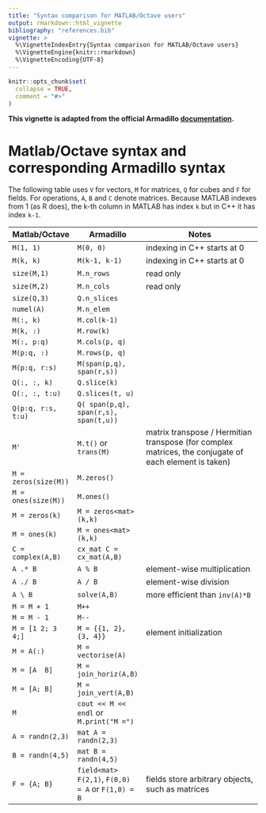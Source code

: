 ```yaml
---
title: "Syntax comparison for MATLAB/Octave users"
output: rmarkdown::html_vignette
bibliography: "references.bib"
vignette: >
  %\VignetteIndexEntry{Syntax comparison for MATLAB/Octave users}
  %\VignetteEngine{knitr::rmarkdown}
  %\VignetteEncoding{UTF-8}
---
```


```r
knitr::opts_chunk$set(
  collapse = TRUE,
  comment = "#>"
)
```

**This vignette is adapted from the official Armadillo
[documentation](https://arma.sourceforge.net/docs.html).**

# Matlab/Octave syntax and corresponding Armadillo syntax

The following table uses `V` for vectors, `M` for matrices, `Q` for cubes
and `F` for fields. For operations, `A`, `B` and `C` denote matrices. Because
MATLAB indexes from 1 (as R does), the k-th column in MATLAB has index `k` but
in C++ it has index `k-1`.

| Matlab/Octave |	Armadillo      | Notes                       |
|---------------|----------------|-----------------------------|
| `M(1, 1)`   	| `M(0, 0)` 	   | indexing in C++ starts at 0 |
| `M(k, k)`     | `M(k-1, k-1)`  | indexing in C++ starts at 0 |
| `size(M,1)`   |	`M.n_rows` 	   |	read only                  |
| `size(M,2)`   | `M.n_cols` 	   | read only                   |                         	 
| `size(Q,3)`   |	`Q.n_slices`   |                             |
| `numel(A)` 	  |	`M.n_elem`     |                             |
| `M(:, k)` 	  |	`M.col(k-1)` 	 |                             |
| `M(k, :)` 	  |	`M.row(k)`     |                             |  	 
| `M(:, p:q)` 	| `M.cols(p, q)` |                             |  	 
| `M(p:q, :)` 	| `M.rows(p, q)` |                             | 
| `M(p:q, r:s)` |	`M(span(p,q), span(r,s))` |                  |
| `Q(:, :, k)` 	| `Q.slice(k)`   |                             |
| `Q(:, :, t:u)` | `Q.slices(t, u)` |                          |
| `Q(p:q, r:s, t:u)` | `Q( span(p,q), span(r,s), span(t,u))` | |      	  	  	  	 
| `M'` 	  	    | `M.t()` or `trans(M)` | matrix transpose / Hermitian transpose (for complex matrices, the conjugate of each element is taken) |
| `M = zeros(size(M))` | `M.zeros()` |                         |
| `M = ones(size(M))`  | `M.ones()`  |                         |
| `M = zeros(k)` | `M = zeros<mat>(k,k)` |                     |
| `M = ones(k)`  | `M = ones<mat>(k,k)`  |                     |      	  	  	  	 
| `C = complex(A,B)` | `cx_mat C = cx_mat(A,B)` |              |      	  	  	  	 
| `A .* B`           | `A % B`           | element-wise multiplication |
| `A ./ B` 	  	     | `A / B`           | element-wise division       |
| `A \ B` 	  	     | `solve(A,B)` 	   | more efficient than `inv(A)*B` |
| `M = M + 1` 	  	 | `M++`             |                     |
| `M = M - 1` 	  	 | `M--`             |                     |      	  	  	  	 
| `M = [1 2; 3 4;]`  | `M = {{1, 2}, {3, 4}}` | element initialization |
| `M = A(:)`         | `M = vectorise(A)`     |                        |
| `M = [A  B]`       | `M = join_horiz(A,B)`  |                        |
| `M = [A; B]` 	  	 | `M = join_vert(A,B)`   |                        |    	  	  	  	 
| `M` 	  	         | `cout << M << endl` or `M.print("M =")` |       |
| `A = randn(2,3)`   | `mat A = randn(2,3)`   |                        |
| `B = randn(4,5)`   | `mat B = randn(4,5)`   |                        |
| `F = {A; B}`       | `field<mat> F(2,1)`, `F(0,0) = A` or  `F(1,0) = B` | fields store arbitrary objects, such as matrices |
